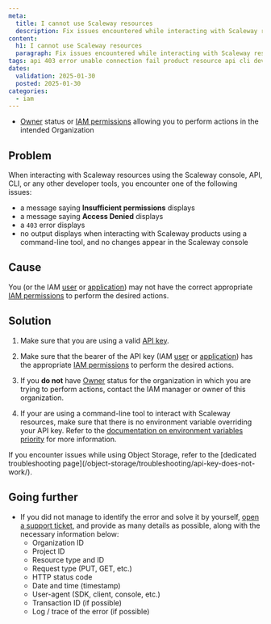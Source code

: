 ```yaml
---
meta:
  title: I cannot use Scaleway resources
  description: Fix issues encountered while interacting with Scaleway resources and products using the console or API.
content:
  h1: I cannot use Scaleway resources
  paragraph: Fix issues encountered while interacting with Scaleway resources and products using the console or API.
tags: api 403 error unable connection fail product resource api cli developer tools
dates:
  validation: 2025-01-30
  posted: 2025-01-30
categories:
  - iam
---
```

 
<Macro id="requirements" />

- [Owner](/iam/concepts/#owner) status or [IAM permissions](/iam/concepts/#permission) allowing you to perform actions in the intended Organization

## Problem

When interacting with Scaleway resources using the Scaleway console, API, CLI, or any other developer tools, you encounter one of the following issues:

- a message saying **Insufficient permissions** displays
- a message saying **Access Denied** displays
- a `403` error displays
- no output displays when interacting with Scaleway products using a command-line tool, and no changes appear in the Scaleway console

## Cause

You (or the IAM [user](/iam/concepts/#user) or [application](/iam/concepts/#application)) may not have the correct appropriate [IAM permissions](/iam/how-to/view-permission-sets/) to perform the desired actions. 

## Solution

1. Make sure that you are using a valid [API key](https://console.scaleway.com/iam/api-keys).

2. Make sure that the bearer of the API key (IAM [user](/iam/concepts/#user) or [application](/iam/concepts/#application)) has the appropriate [IAM permissions](/iam/how-to/view-permission-sets/) to perform the desired actions.

3. If you **do not** have [Owner](/iam/concepts/#owner) status for the organization in which you are trying to perform actions, contact the IAM manager or owner of this organization.

4. If your are using a command-line tool to interact with Scaleway resources, make sure that there is no environment variable overriding your API key. Refer to the [documentation on environment variables priority](/scaleway-cli/reference-content/environment-variables/#environment-variables-priority) for more information.

<Message type="note">
If you encounter issues while using Object Storage, refer to the [dedicated troubleshooting page](/object-storage/troubleshooting/api-key-does-not-work/).
</Message>

## Going further

- If you did not manage to identify the error and solve it by yourself, [open a support ticket](/account/how-to/open-a-support-ticket/), and provide as many details as possible, along with the necessary information below:
    - Organization ID
    - Project ID
    - Resource type and ID
    - Request type (PUT, GET, etc.)
    - HTTP status code
    - Date and time (timestamp)
    - User-agent (SDK, client, console, etc.)
    - Transaction ID (if possible)
    - Log / trace of the error (if possible)